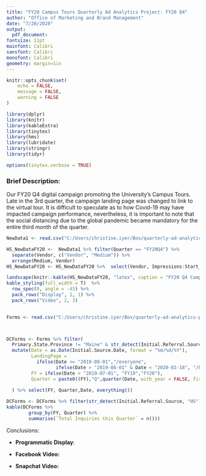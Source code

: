 ```yaml
---
title: "FY20 Campus Tours Quarterly Ad Analytics Project: FY20 Q4"
author: "Office of Marketing and Brand Management"
date: "7/20/2020"
output:
  pdf_document:
fontsize: 11pt
mainfont: Calibri
sansfont: Calibri
monofont: Calibri
geometry: margin=1in
---
```





```r
knitr::opts_chunk$set(
	echo = FALSE,
	message = FALSE,
	warning = FALSE
)
```

```r
library(dplyr)
library(knitr)
library(kableExtra)
library(tinytex)
library(hms)
library(lubridate)
library(stringr)
library(tidyr)
```


```r
options(tinytex.verbose = TRUE)
```

### Brief Description:

Our FY20 Q4 digital campaign promoting the University's Campus Tours. Late in the 3rd quarter, the campaign landing page was changed to link to the virtual tour.  It is difficult to speculate as to how Covid-19 may have impacted campaign performance, nevertheless, it is important to note that the social distancing due to the global pandemic became mandatory for the entire third month of the quarter. 


```r
NewData1 <- read.csv("C:/Users/christine.iyer/Box/quarterly-ad-analytics-projects/FlowchartCampusTours.csv", header = T, stringsAsFactors = F)
```

```r
HS_NewDataFY20 <-  NewData1 %>% filter(Quarter == "FY20Q4") %>%  
  separate(Vendor, c("Vendor", "Medium")) %>% 
  arrange(Medium, Vendor)
HS_NewDataFY20 <- HS_NewDataFY20 %>%  select(Vendor, Impressions:Start_Date) 

landscape(knitr::kable(HS_NewDataFY20, "latex", caption = "FY20 Q4 Campaign Review: Campus Tours", booktabs = T))%>%
kable_styling(full_width = T)  %>%
  row_spec(0, angle = -45) %>%
  pack_rows("Display", 1, 1) %>%
  pack_rows("Video", 2, 3)
  
```







```r
Forms <- read.csv("C:/Users/christine.iyer/Box/quarterly-ad-analytics-projects/ThankYouFormCompletions.csv", header = T, stringsAsFactors = F)



DCForms <- Forms %>% filter(
  Primary.State.Province != "Maine" & str_detect(Initial.Referral.Source,"HS")) %>% 
  mutate(Date = as.Date(Initial.Source.Date, format = "%m/%d/%Y"),
         LandingPage = 
           ifelse(Date <= "2019-08-01","/everyone",
                  ifelse(Date > "2019-08-01" & Date < "2020-02-18", "/here", "/excel")),
         FY = ifelse(Date < "2019-07-01", "FY19","FY20"), 
         Quarter = paste0((FY),"Q",quarter(Date, with_year = FALSE, fiscal_start = 7))
    
  ) %>% select(FY, Quarter,Date, everything())

DCForms <- DCForms %>% filter(str_detect(Initial.Referral.Source, "HS"), str_detect(Quarter, "4"))
kable(DCForms %>%  
        group_by(FY, Quarter) %>% 
        summarise(`Total Inquiries this Quarter` = n()))
```

Conclusions:

* __Programmatic Display__:  



* __Facebook Video:__ 


* __Snapchat Video:__ 



